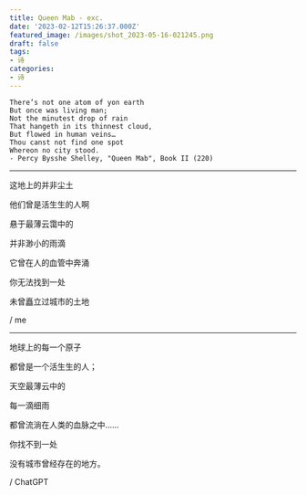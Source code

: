 ```yaml
---
title: Queen Mab - exc.
date: '2023-02-12T15:26:37.000Z'
featured_image: /images/shot_2023-05-16-021245.png
draft: false
tags:
- 诗
categories:
- 诗
---
```


```
There’s not one atom of yon earth
But once was living man;
Not the minutest drop of rain
That hangeth in its thinnest cloud,
But flowed in human veins…
Thou canst not find one spot
Whereon no city stood.
- Percy Bysshe Shelley, "Queen Mab", Book II (220)
```

---

这地上的并非尘土

他们曾是活生生的人啊

悬于最薄云霭中的

并非渺小的雨滴

它曾在人的血管中奔涌

你无法找到一处

未曾矗立过城市的土地

/ me

---

地球上的每一个原子

都曾是一个活生生的人；

天空最薄云中的

每一滴细雨

都曾流淌在人类的血脉之中……

你找不到一处

没有城市曾经存在的地方。

/ ChatGPT
